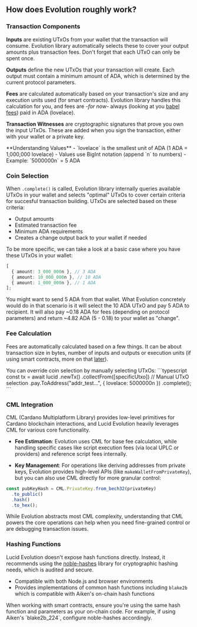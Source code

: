 
## How does Evolution roughly work?

### Transaction Components

**Inputs** are existing UTxOs from your wallet that the transaction will consume. Evolution library automatically selects these to cover your output amounts plus transaction fees. Don't forget that each UTxO can only be spent once.

**Outputs** define the new UTxOs that your transaction will create. Each output must contain a minimum amount of ADA, which is determined by the current protocol parameters.

**Fees** are calculated automatically based on your transaction's size and any execution units used (for smart contracts). Evolution library handles this calculation for you, and fees are _-for now-_ always (looking at you [babel fees](https://iohk.io/en/blog/posts/2021/02/25/babel-fees/)) paid in ADA (lovelace).

**Transaction Witnesses** are cryptographic signatures that prove you own the input UTxOs. These are added when you sign the transaction, either with your wallet or a private key.

<Callout type="info">
  **Understanding Values** - `lovelace` is the smallest unit of ADA (1 ADA =
  1,000,000 lovelace) - Values use BigInt notation (append `n` to numbers) -
  Example: `5000000n` = 5 ADA
</Callout>

### Coin Selection

When `.complete()` is called, Evolution library internally queries available UTxOs in your wallet and selects "optimal" UTxOs to cover certain criteria for succesful transaction building. UTxOs are selected based on these criteria:

- Output amounts
- Estimated transaction fee
- Minimum ADA requirements
- Creates a change output back to your wallet if needed

To be more specific, we can take a look at a basic case where you have these UTxOs in your wallet:

```typescript
[
  { amount: 3_000_000n }, // 3 ADA
  { amount: 10_000_000n }, // 10 ADA
  { amount: 1_000_000n }, // 1 ADA
];
```

You might want to send 5 ADA from that wallet. What Evolution concretely would do in that scenario is it will select the 10 ADA UTxO and pay 5 ADA to recipient. It will also pay ~0.18 ADA for fees (depending on protocol parameters) and return ~4.82 ADA (5 - 0.18) to your wallet as "change".

### Fee Calculation

Fees are automatically calculated based on a few things. It can be about transaction size in bytes, number of inputs and outputs or execution units (if using smart contracts, more on that [later](/documentation/deep-dives/smart-contract-interactions)).

<Callout type="info">
You can override coin selection by manually selecting UTxOs:
```typescript
const tx = await lucid
  .newTx()
  .collectFrom([specificUtxo])  // Manual UTxO selection
  .pay.ToAddress("addr_test...", { lovelace: 5000000n })
  .complete();
```
</Callout>

### CML Integration

CML (Cardano Multiplatform Library) provides low-level primitives for Cardano blockchain interactions, and Lucid Evolution heavily leverages CML for various core functionality.

- **Fee Estimation**: Evolution uses CML for base fee calculation, while handling specific cases like script execution fees (via local UPLC or providers) and reference script fees internally.

- **Key Management**: For operations like deriving addresses from private keys, Evolution provides high-level APIs (like `makeWalletFromPrivateKey`), but you can also use CML directly for more granular control:

```typescript
const pubKeyHash = CML.PrivateKey.from_bech32(privateKey)
  .to_public()
  .hash()
  .to_hex();
```

<Callout type="info">
  While Evolution abstracts most CML complexity, understanding that CML powers
  the core operations can help when you need fine-grained control or are
  debugging transaction issues.
</Callout>

### Hashing Functions

Lucid Evolution doesn't expose hash functions directly. Instead, it recommends using the [noble-hashes](https://github.com/paulmillr/noble-hashes) library for cryptographic hashing needs, which is audited and secure.

- Compatible with both Node.js and browser environments
- Provides implementations of common hash functions including `blake2b` which is compatible with Aiken's on-chain hash functions

<Callout type="info">
  When working with smart contracts, ensure you're using the same hash function
  and parameters as your on-chain code. For example, if using Aiken's
  `blake2b_224`, configure noble-hashes accordingly.
</Callout>
